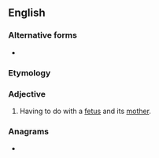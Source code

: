 {{also|feto-maternal}}
==English==

===Alternative forms===
* {{l|en|feto-maternal}}

===Etymology===
{{prefix|en|feto|maternal}}

===Adjective===
{{en-adj|-}}

# {{lb|en|medicine}} Having to do with a [[fetus]] and its [[mother]].

===Anagrams===
* {{anagrams|en|maternofetal}}